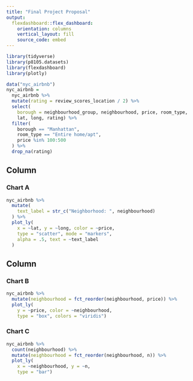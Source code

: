 ```yaml
---
title: "Final Project Proposal"
output: 
  flexdashboard::flex_dashboard:
    orientation: columns
    vertical_layout: fill
    source_code: embed
---
```


```r
library(tidyverse)
library(p8105.datasets)
library(flexdashboard)
library(plotly)
```

```r
data("nyc_airbnb")
nyc_airbnb = 
  nyc_airbnb %>% 
  mutate(rating = review_scores_location / 2) %>% 
  select(
    borough = neighbourhood_group, neighbourhood, price, room_type,
    lat, long, rating) %>% 
  filter(
    borough == "Manhattan",
    room_type == "Entire home/apt",
    price %in% 100:500
  ) %>% 
  drop_na(rating)
```

Column {data-width=650}
-----------------------------------------------------------------------

### Chart A

```r
nyc_airbnb %>% 
  mutate(
    text_label = str_c("Neighborhood: ", neighbourhood)
  ) %>% 
  plot_ly(
    x = ~lat, y = ~long, color = ~price,
    type = "scatter", mode = "markers",
    alpha = .5, text = ~text_label
  )
```

Column {data-width=350}
-----------------------------------------------------------------------

### Chart B

```r
nyc_airbnb %>% 
  mutate(neighbourhood = fct_reorder(neighbourhood, price)) %>% 
  plot_ly(
    y = ~price, color = ~neighbourhood,
    type = "box", colors = "viridis")
```

### Chart C

```r
nyc_airbnb %>% 
  count(neighbourhood) %>% 
  mutate(neighbourhood = fct_reorder(neighbourhood, n)) %>%
  plot_ly(
    x = ~neighbourhood, y = ~n,
    type = "bar")
```
